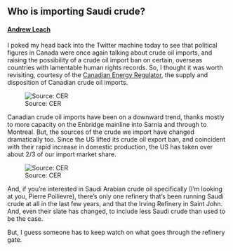 ## Who is importing Saudi crude?

#### [Andrew Leach](https://www.linkedin.com/in/leach-econ/)

I poked my head back into the Twitter machine today to see that political figures in Canada were once again talking about crude oil imports, and raising the possibility of a crude oil import ban on certain, overseas countries with lamentable human rights records. So, I thought it was worth revisiting, courtesy of the [Canadian Energy Regulator](https://www.cer-rec.gc.ca/en/data-analysis/energy-markets/market-snapshots/2022/market-snapshot-crude-oil-imports-declined-in-2021-while-refined-petroleum-product-imports-rose-modestly.html), the supply and disposition of Canadian crude oil imports.

![Source: CER](cdn_imports.png)

Canadian crude oil imports have been on a downward trend, thanks mostly to more capacity on the Enbridge mainline into Sarnia and through to Montreal. But, the sources of the crude we import have changed dramatically too. Since the US lifted its crude oil export ban, and coincident with their rapid increase in domestic production, the US has taken over about 2/3 of our import market share.

![Source: CER](cdn_imports_prov.png)

And, if you're interested in Saudi Arabian crude oil specifically (I'm looking at you, Pierre Poilievre), there's only one refinery that's been running Saudi crude at all in the last few years, and that the Irving Refinery in Saint John. And, even their slate has changed, to include less Saudi crude than used to be the case. 

But, I guess someone has to keep watch on what goes through the refinery gate.

